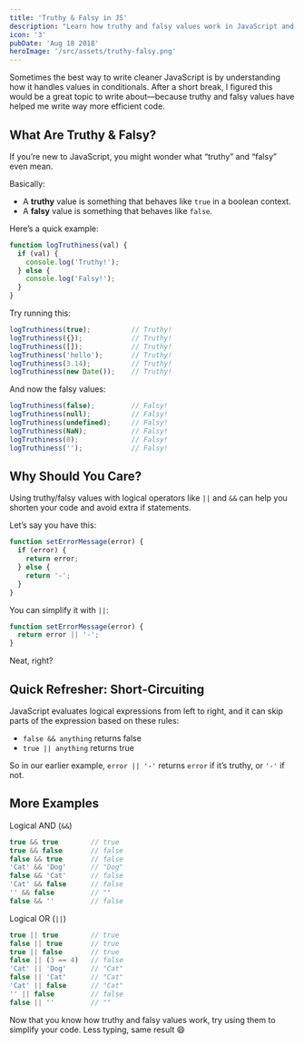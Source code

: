 ```yaml
---
title: 'Truthy & Falsy in JS'
description: "Learn how truthy and falsy values work in JavaScript and how they can simplify your code."
icon: '3'
pubDate: 'Aug 18 2018'
heroImage: '/src/assets/truthy-falsy.png'
---
```


Sometimes the best way to write cleaner JavaScript is by understanding how it handles values in conditionals. After a short break, I figured this would be a great topic to write about—because truthy and falsy values have helped me write way more efficient code.

## What Are Truthy & Falsy?

If you’re new to JavaScript, you might wonder what “truthy” and “falsy” even mean.

Basically:
- A **truthy** value is something that behaves like `true` in a boolean context.
- A **falsy** value is something that behaves like `false`.

Here’s a quick example:

```javascript
function logTruthiness(val) {
  if (val) {
    console.log('Truthy!');
  } else {
    console.log('Falsy!');
  }
}
```

Try running this:

```javascript
logTruthiness(true);          // Truthy!
logTruthiness({});            // Truthy!
logTruthiness([]);            // Truthy!
logTruthiness('hello');       // Truthy!
logTruthiness(3.14);          // Truthy!
logTruthiness(new Date());    // Truthy!
```

And now the falsy values:

```javascript
logTruthiness(false);         // Falsy!
logTruthiness(null);          // Falsy!
logTruthiness(undefined);     // Falsy!
logTruthiness(NaN);           // Falsy!
logTruthiness(0);             // Falsy!
logTruthiness('');            // Falsy!
```

## Why Should You Care?

Using truthy/falsy values with logical operators like `||` and `&&` can help you shorten your code and avoid extra if statements.

Let’s say you have this:

```javascript
function setErrorMessage(error) {
  if (error) {
    return error;
  } else {
    return '-';
  }
}
```

You can simplify it with `||`:

```javascript
function setErrorMessage(error) {
  return error || '-';
}
```

Neat, right?

## Quick Refresher: Short-Circuiting

JavaScript evaluates logical expressions from left to right, and it can skip parts of the expression based on these rules:

- `false && anything` returns false
- `true || anything` returns true

So in our earlier example, `error || '-'` returns `error` if it’s truthy, or `'-'` if not.

## More Examples

Logical AND (`&&`)

```javascript
true && true        // true
true && false       // false
false && true       // false
'Cat' && 'Dog'      // "Dog"
false && 'Cat'      // false
'Cat' && false      // false
'' && false         // ""
false && ''         // false
```

Logical OR (`||`)

```javascript
true || true        // true
false || true       // true
true || false       // true
false || (3 == 4)   // false
'Cat' || 'Dog'      // "Cat"
false || 'Cat'      // "Cat"
'Cat' || false      // "Cat"
'' || false         // false
false || ''         // ""
```

Now that you know how truthy and falsy values work, try using them to simplify your code. Less typing, same result 😄
